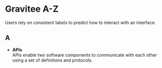
<Meta title="Guidelines / Content / Gravitee A-Z " />

# Gravitee A-Z

Users rely on consistent labels to predict how to interact with an interface.

## A
- **APIs**<br/>
APIs enable two software components to communicate with each other using a set of definitions and protocols.
